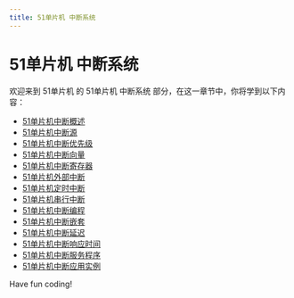 ```yaml
---
title: 51单片机 中断系统
---
```


# 51单片机 中断系统

欢迎来到 51单片机 的 51单片机 中断系统 部分，在这一章节中，你将学到以下内容：

- [51单片机中断概述](./0-51-overview-of-microcontroller-interrupts.mdx)
- [51单片机中断源](./1-51-mcu-interrupt-source.mdx)
- [51单片机中断优先级](./2-51-mcu-interrupt-priority.mdx)
- [51单片机中断向量](./3-51-mcu-interrupt-vector.mdx)
- [51单片机中断寄存器](./4-51-mcu-interrupt-register.mdx)
- [51单片机外部中断](./5-51-mcu-external-interrupt.mdx)
- [51单片机定时中断](./6-51-scm-timing-interrupt.mdx)
- [51单片机串行中断](./7-51-mcu-serial-interrupt.mdx)
- [51单片机中断编程](./8-51-mcu-interrupt-programming.mdx)
- [51单片机中断嵌套](./9-51-mcu-interrupt-nesting.mdx)
- [51单片机中断延迟](./10-51-mcu-interrupt-delay.mdx)
- [51单片机中断响应时间](./11-51-mcu-interrupt-response-time.mdx)
- [51单片机中断服务程序](./12-51-mcu-interrupt-service-procedure.mdx)
- [51单片机中断应用实例](./13-51-mcu-interrupt-application-example.mdx)

Have fun coding!